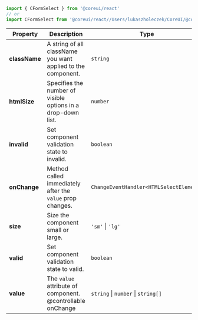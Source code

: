 
```jsx
import { CFormSelect } from '@coreui/react'
// or
import CFormSelect from '@coreui/react//Users/lukaszholeczek/CoreUI/@coreui/react/packages/coreui-react/src/components/form/CFormSelect'
```

| Property | Description | Type | Default |
| --- | --- | --- | --- |
| **className** | A string of all className you want applied to the component. | `string` | - |
| **htmlSize** | Specifies the number of visible options in a drop-down list. | `number` | - |
| **invalid** | Set component validation state to invalid. | `boolean` | - |
| **onChange** | Method called immediately after the `value` prop changes. | `ChangeEventHandler<HTMLSelectElement>` | - |
| **size** | Size the component small or large. | `'sm'` \| `'lg'` | - |
| **valid** | Set component validation state to valid. | `boolean` | - |
| **value** | The `value` attribute of component.<br/>@controllable onChange | `string` \| `number` \| `string[]` | - |
